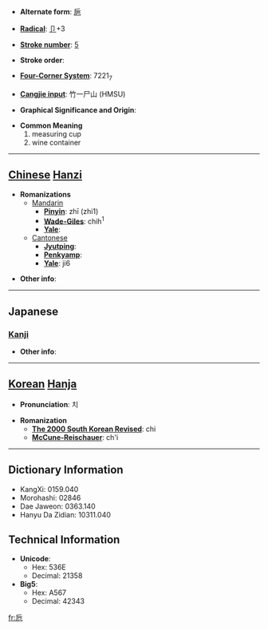 * '''Alternate form''': [[巵]]

* '''[[Wiktionary:Chinese radical index| Radical]]''': [[Wiktionary:Chinese radical index 卩|卩]]+3

* '''[[Wiktionary:Chinese total strokes index|Stroke number]]''': [[Wiktionary:Chinese total strokes index 5|5]]

* '''Stroke order''': 

* '''[[Wiktionary:Chinese four corner index|Four-Corner System]]''': 7221<sub>7</sub>

* '''[[Wiktionary:Chinese Cangjie index|Cangjie input]]''': 竹一尸山 (HMSU)

* '''Graphical Significance and Origin''': 

* '''Common Meaning'''
*#measuring cup
*# wine container


----

== [[Chinese]] [[Hanzi]] ==

* '''Romanizations'''
** [[Mandarin]]
*** '''[[Pinyin]]''': zhī (zhi1)
*** '''[[Wade-Giles]]''': chih<sup>1</sup>
*** '''[[Yale]]''': 
**[[Cantonese]]
***'''[[Jyutping]]''':
***'''[[Penkyamp]]''': 
***'''[[Yale]]''': ji6

* '''Other info''': 

----

==Japanese==
===[[Kanji]]===
{{kanji|on readings=[[し]] (shi)
|kun readings=[[さかずき]] (sakazuki)
}}

* '''Other info''':  

----

== [[Korean]] [[Hanja]] ==

* '''Pronunciation''': 치

* '''Romanization'''
** '''[[The 2000 South Korean Revised Romanization|The 2000 South Korean Revised]]''': chi
** '''[[McCune-Reischauer]]''': ch'i

----

== Dictionary Information ==

* KangXi: 0159.040
* Morohashi: 02846
* Dae Jaweon: 0363.140
* Hanyu Da Zidian: 10311.040

== Technical Information ==

* '''Unicode''':
** Hex: 536E
** Decimal: 21358
* '''Big5''':
** Hex: A567
** Decimal: 42343

[[fr:卮]]